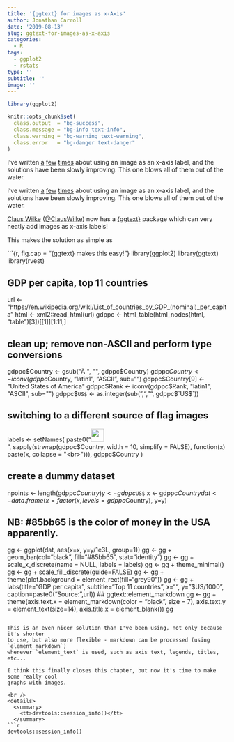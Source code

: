 ```yaml
---
title: '{ggtext} for images as x-Axis'
author: Jonathan Carroll
date: '2019-08-13'
slug: ggtext-for-images-as-x-axis
categories:
  - R
tags:
  - ggplot2
  - rstats
type: ''
subtitle: ''
image: ''
---
```


```r
library(ggplot2)

knitr::opts_chunk$set(
  class.output  = "bg-success",
  class.message = "bg-info text-info",
  class.warning = "bg-warning text-warning",
  class.error   = "bg-danger text-danger"
)
```

I've written [a](https://jcarroll.com.au/2016/06/02/images-as-x-axis-labels/)
[few](https://jcarroll.com.au/2016/06/03/images-as-x-axis-labels-updated/)
[times](https://jcarroll.com.au/2018/10/16/even-more-images-as-x-axis-labels/)
about using an image as an x-axis label, and the solutions have been slowly
improving. This one blows all of them out of the water.

<!--more-->

I've written [a](https://jcarroll.com.au/2016/06/02/images-as-x-axis-labels/)
[few](https://jcarroll.com.au/2016/06/03/images-as-x-axis-labels-updated/)
[times](https://jcarroll.com.au/2018/10/16/even-more-images-as-x-axis-labels/)
about using an image as an x-axis label, and the solutions have been slowly
improving. This one blows all of them out of the water.

[Claus Wilke](https://github.com/clauswilke) ([\@ClausWilke](https://twitter.com/ClausWilke)) 
now has a [{ggtext}](https://github.com/clauswilke/ggtext) package which can very 
neatly add images as x-axis labels!

This makes the solution as simple as

```{r, fig.cap = "{ggtext} makes this easy!"}
library(ggplot2)
library(ggtext)
library(rvest)

## GDP per capita, top 11 countries
url      <- "https://en.wikipedia.org/wiki/List_of_countries_by_GDP_(nominal)_per_capita"
html     <- xml2::read_html(url)
gdppc    <- html_table(html_nodes(html, "table")[3])[[1]][1:11,]

## clean up; remove non-ASCII and perform type conversions
gdppc$Country <- gsub("Â ", "", gdppc$Country)
gdppc$Country <- iconv(gdppc$Country, "latin1", "ASCII", sub="")
gdppc$Country[9] <- "United States of America"
gdppc$Rank    <- iconv(gdppc$Rank,    "latin1", "ASCII", sub="")
gdppc$`US$`   <- as.integer(sub(",", "", gdppc$`US$`))

## switching to a different source of flag images
labels <- setNames(
  paste0("<img src='http://www.senojflags.com/images/country-flag-icons/", 
         gsub(" ", "-", gdppc$Country), "-Flag.png'  width='30' /><br>", 
         sapply(strwrap(gdppc$Country, width = 10, simplify = FALSE), 
                function(x) paste(x, collapse = "<br>"))),
  gdppc$Country
)

## create a dummy dataset
npoints <- length(gdppc$Country)
y       <- gdppc$`US$`
x       <- gdppc$Country
dat     <- data.frame(x=factor(x, levels=gdppc$Country), y=y)

## NB: #85bb65 is the color of money in the USA apparently.
gg <- ggplot(dat, aes(x=x, y=y/1e3L, group=1)) 
gg <- gg + geom_bar(col="black", fill="#85bb65", stat="identity")
gg <- gg + scale_x_discrete(name = NULL, labels = labels)
gg <- gg + theme_minimal()
gg <- gg + scale_fill_discrete(guide=FALSE)
gg <- gg + theme(plot.background = element_rect(fill="grey90"))
gg <- gg + labs(title="GDP per capita", 
                subtitle="Top 11 countries", 
                x="", y="$US/1000", 
                caption=paste0("Source: ",url))
## ggtext::element_markdown
gg <- gg + theme(axis.text.x  = element_markdown(color = "black", size = 7), 
                 axis.text.y  = element_text(size=14),
                 axis.title.x = element_blank())
gg
```

This is an even nicer solution than I've been using, not only because it's shorter 
to use, but also more flexible - markdown can be processed (using `element_markdown`) 
wherever `element_text` is used, such as axis text, legends, titles, etc...

I think this finally closes this chapter, but now it's time to make some really cool 
graphs with images.

<br />
<details>
  <summary>
    <tt>devtools::session_info()</tt>
  </summary>
```r
devtools::session_info()
```
</details>
<br />
